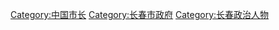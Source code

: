 [[Category:中国市长|Category:中国市长]]
[[Category:长春市政府|Category:长春市政府]]
[[Category:长春政治人物|Category:长春政治人物]]